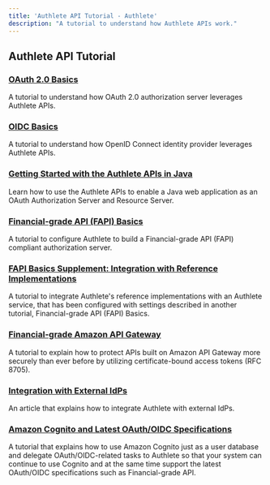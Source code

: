 ```yaml
---
title: 'Authlete API Tutorial - Authlete'
description: "A tutorial to understand how Authlete APIs work."
---
```

## Authlete API Tutorial
### [OAuth 2.0 Basics](https://www.authlete.com/developers/tutorial/oauth/)
A tutorial to understand how OAuth 2.0 authorization server leverages Authlete APIs.
### [OIDC Basics](https://www.authlete.com/developers/tutorial/oidc/)
A tutorial to understand how OpenID Connect identity provider leverages Authlete APIs.
### [Getting Started with the Authlete APIs in Java](https://www.authlete.com/developers/tutorial/getting_started_java/)
Learn how to use the Authlete APIs to enable a Java web application as an OAuth Authorization Server and Resource Server.
### [Financial-grade API (FAPI) Basics](https://www.authlete.com/developers/tutorial/fapi/)
A tutorial to configure Authlete to build a Financial-grade API (FAPI) compliant authorization server.
### [FAPI Basics Supplement: Integration with Reference Implementations](https://www.authlete.com/developers/tutorial/fapi_with_ref_impl/)
A tutorial to integrate Authlete's reference implementations with an Authlete service, that has been configured with settings described in another tutorial, Financial-grade API (FAPI) Basics.
### [Financial-grade Amazon API Gateway](https://www.authlete.com/developers/tutorial/financial_grade_apigateway/)
A tutorial to explain how to protect APIs built on Amazon API Gateway more securely than ever before by utilizing certificate-bound access tokens (RFC 8705).
### [Integration with External IdPs](https://www.authlete.com/developers/tutorial/idp/)
An article that explains how to integrate Authlete with external IdPs.
### [Amazon Cognito and Latest OAuth/OIDC Specifications](https://www.authlete.com/developers/tutorial/cognito/)
A tutorial that explains how to use Amazon Cognito just as a user database and delegate OAuth/OIDC-related tasks to Authlete so that your system can continue to use Cognito and at the same time support the latest OAuth/OIDC specifications such as Financial-grade API.
